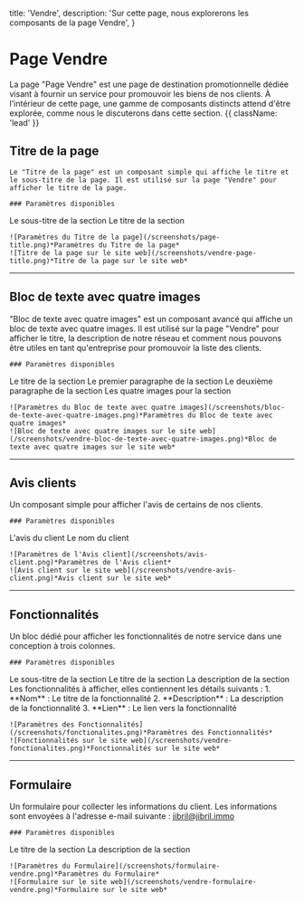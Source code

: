   title: 'Vendre',
  description:
    'Sur cette page, nous explorerons les composants de la page Vendre',
}

# Page Vendre

La page "Page Vendre" est une page de destination promotionnelle dédiée visant à fournir un service pour promouvoir les biens de nos clients. À l'intérieur de cette page, une gamme de composants distincts attend d'être explorée, comme nous le discuterons dans cette section. {{ className: 'lead' }}


## Titre de la page

<Row>
  <Col>

    Le "Titre de la page" est un composant simple qui affiche le titre et le sous-titre de la page. Il est utilisé sur la page "Vendre" pour afficher le titre de la page.

    ### Paramètres disponibles

<Properties>
  <Property name="sous titre" type="texte">
    Le sous-titre de la section
  </Property>
  <Property name="titre" type="texte">
    Le titre de la section
  </Property>
  
  
</Properties>

  </Col>
  <Col>

    ![Paramètres du Titre de la page](/screenshots/page-title.png)*Paramètres du Titre de la page*
    ![Titre de la page sur le site web](/screenshots/vendre-page-title.png)*Titre de la page sur le site web*

  </Col>
</Row>

--- 


## Bloc de texte avec quatre images

<Row>
  <Col>

   "Bloc de texte avec quatre images" est un composant avancé qui affiche un bloc de texte avec quatre images. Il est utilisé sur la page "Vendre" pour afficher le titre, la description de notre réseau et comment nous pouvons être utiles en tant qu'entreprise pour promouvoir la liste des clients.

    ### Paramètres disponibles

<Properties>
  <Property name="Titre" type="texte">
    Le titre de la section
  </Property>
  <Property name="Prémière paragraphe" type="texte">
    Le premier paragraphe de la section
  </Property>

  <Property name="Deuxième paragraphe" type="texte">
    Le deuxième paragraphe de la section
  </Property>

  <Property name="Galerie des images" type="images">
    Les quatre images pour la section
  </Property>
  
  
</Properties>

  </Col>
  <Col>

    ![Paramètres du Bloc de texte avec quatre images](/screenshots/bloc-de-texte-avec-quatre-images.png)*Paramètres du Bloc de texte avec quatre images*
    ![Bloc de texte avec quatre images sur le site web](/screenshots/vendre-bloc-de-texte-avec-quatre-images.png)*Bloc de texte avec quatre images sur le site web*

  </Col>
</Row>

--- 


## Avis clients

<Row>
  <Col>

   Un composant simple pour afficher l'avis de certains de nos clients. 

    ### Paramètres disponibles

<Properties>
  <Property name="Avis" type="texte">
    L'avis du client
  </Property>
  <Property name="Client" type="texte">
    Le nom du client
  </Property>  
  
</Properties>

  </Col>
  <Col>

    ![Paramètres de l'Avis client](/screenshots/avis-client.png)*Paramètres de l'Avis client*
    ![Avis client sur le site web](/screenshots/vendre-avis-client.png)*Avis client sur le site web*

  </Col>
</Row>


--- 


## Fonctionnalités

<Row>
  <Col>

   Un bloc dédié pour afficher les fonctionnalités de notre service dans une conception à trois colonnes. 

    ### Paramètres disponibles

<Properties>
  <Property name="Sous titre" type="texte">
    Le sous-titre de la section
  </Property>
  <Property name="Titre" type="texte">
    Le titre de la section
  </Property>  

  <Property name="Description" type="texte">
    La description de la section
  </Property>  

  <Property name="Fonctions" type="texte">
    Les fonctionnalités à afficher, elles contiennent les détails suivants : 
    1. **Nom** : Le titre de la fonctionnalité
    2. **Description** : La description de la fonctionnalité
    3. **Lien** : Le lien vers la fonctionnalité
  </Property>  
  
</Properties>

  </Col>
  <Col>

    ![Paramètres des Fonctionnalités](/screenshots/fonctionalites.png)*Paramètres des Fonctionnalités*
    ![Fonctionnalités sur le site web](/screenshots/vendre-fonctionalites.png)*Fonctionnalités sur le site web*

  </Col>
</Row>

---


## Formulaire

<Row>
  <Col>

   Un formulaire pour collecter les informations du client. Les informations sont envoyées à l'adresse e-mail suivante : jibril@jibril.immo

    ### Paramètres disponibles

<Properties>
  <Property name="Titre" type="texte">
    Le titre de la section
  </Property>
  <Property name="Description" type="texte">
    La description de la section
  </Property>  

  
</Properties>

  </Col>
  <Col>

    ![Paramètres du Formulaire](/screenshots/formulaire-vendre.png)*Paramètres du Formulaire*
    ![Formulaire sur le site web](/screenshots/vendre-formulaire-vendre.png)*Formulaire sur le site web*

  </Col>
</Row>
